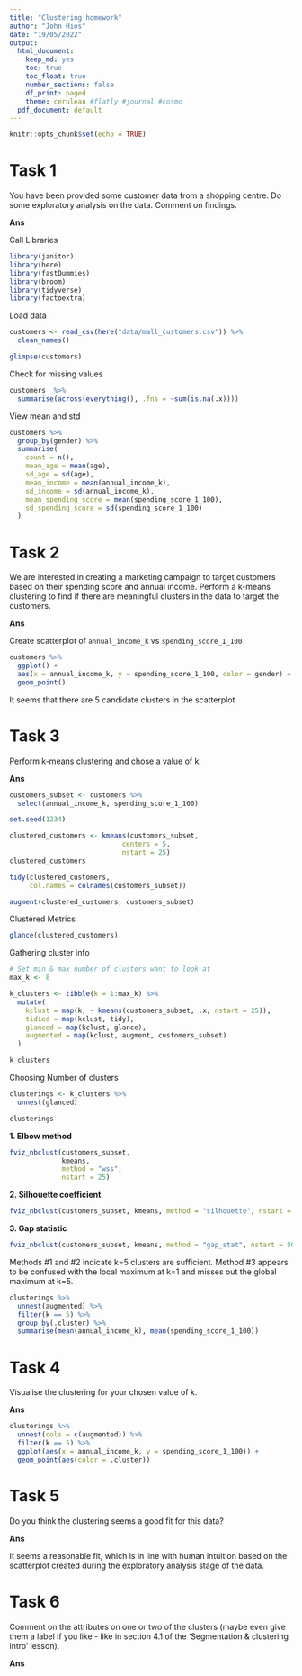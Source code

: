 ```yaml
---
title: "Clustering homework"
author: "John Hios"
date: "19/05/2022"
output:
  html_document:
    keep_md: yes
    toc: true
    toc_float: true
    number_sections: false
    df_print: paged
    theme: cerulean #flatly #journal #cosmo
  pdf_document: default
---
```


```r
knitr::opts_chunk$set(echo = TRUE)
```

# Task 1

You have been provided some customer data from a shopping centre. Do some exploratory analysis on the data. Comment on findings. 

**Ans**

Call Libraries
```r
library(janitor)
library(here)
library(fastDummies)
library(broom)
library(tidyverse)
library(factoextra)
```


Load data
```r
customers <- read_csv(here("data/mall_customers.csv")) %>% 
  clean_names()

glimpse(customers)
```


Check for missing values
```r
customers  %>% 
  summarise(across(everything(), .fns = ~sum(is.na(.x))))
```

View mean and std
```r
customers %>%
  group_by(gender) %>%
  summarise(
    count = n(),
    mean_age = mean(age),
    sd_age = sd(age),
    mean_income = mean(annual_income_k),
    sd_income = sd(annual_income_k),
    mean_spending_score = mean(spending_score_1_100),
    sd_spending_score = sd(spending_score_1_100)
  )
```




# Task 2

We are interested in creating a marketing campaign to target customers based on their spending score and annual income. Perform a k-means clustering to find if there are meaningful clusters in the data to target the customers. 

**Ans**

Create scatterplot of ``annual_income_k`` vs ``spending_score_1_100``

```r
customers %>%
  ggplot() +
  aes(x = annual_income_k, y = spending_score_1_100, color = gender) +
  geom_point()
```

It seems that there are 5 candidate clusters in the scatterplot


# Task 3

Perform k-means clustering and chose a value of k.

**Ans**

```r
customers_subset <- customers %>% 
  select(annual_income_k, spending_score_1_100)
```

```r
set.seed(1234)

clustered_customers <- kmeans(customers_subset, 
                            centers = 5, 
                            nstart = 25)
clustered_customers
```


```r
tidy(clustered_customers, 
     col.names = colnames(customers_subset))
```


```r
augment(clustered_customers, customers_subset)
```

Clustered Metrics
```r
glance(clustered_customers)
```



Gathering cluster info
```r
# Set min & max number of clusters want to look at 
max_k <- 8 

k_clusters <- tibble(k = 1:max_k) %>%
  mutate(
    kclust = map(k, ~ kmeans(customers_subset, .x, nstart = 25)), 
    tidied = map(kclust, tidy),
    glanced = map(kclust, glance),
    augmented = map(kclust, augment, customers_subset)
  )

k_clusters
```

Choosing Number of clusters

```r
clusterings <- k_clusters %>%
  unnest(glanced)

clusterings
```



**1. Elbow method**
```r
fviz_nbclust(customers_subset, 
             kmeans, 
             method = "wss", 
             nstart = 25)
```


**2. Silhouette coefficient**
```r
fviz_nbclust(customers_subset, kmeans, method = "silhouette", nstart = 25)
```


**3. Gap statistic**
```r
fviz_nbclust(customers_subset, kmeans, method = "gap_stat", nstart = 50) 
```


Methods #1 and #2 indicate k=5 clusters are sufficient. Method #3 appears to be confused with the local maximum at k=1 and misses out the global maximum at k=5.



```r
clusterings %>% 
  unnest(augmented) %>%
  filter(k == 5) %>%
  group_by(.cluster) %>%
  summarise(mean(annual_income_k), mean(spending_score_1_100))
```


# Task 4

Visualise the clustering for your chosen value of k.

**Ans**

```r
clusterings %>% 
  unnest(cols = c(augmented)) %>% 
  filter(k == 5) %>% 
  ggplot(aes(x = annual_income_k, y = spending_score_1_100)) +
  geom_point(aes(color = .cluster))
```



# Task 5

Do you think the clustering seems a good fit for this data?

**Ans**

It seems a reasonable fit, which is in line with human intuition based on the scatterplot created during the exploratory analysis stage of  the data.


# Task 6

Comment on the attributes on one or two of the clusters (maybe even give them a label if you like - like in section 4.1 of the 'Segmentation & clustering intro' lesson). 

**Ans**





